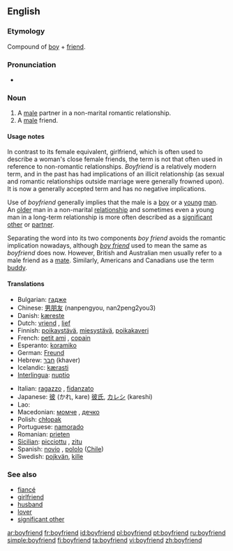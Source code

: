 ==English==

===Etymology===
Compound of [[boy]] + [[friend]].

===Pronunciation===
*{{audio|en-us-boyfriend.ogg|Audio (US)}}

===Noun===
{{en-noun}}

# A [[male]] partner in a non-marital romantic relationship.
# A [[male]] friend.

====Usage notes====
In contrast to its female equivalent, girlfriend, which is often used to describe a woman's close female friends, the term is not that often used in reference to non-romantic relationships. ''Boyfriend'' is a relatively modern term, and in the past has had implications of an illicit relationship (as sexual and romantic relationships outside marriage were generally frowned upon). It is now a generally accepted term and has no negative implications.

Use of ''boyfriend'' generally implies that the male is a [[boy]] or a [[young]] [[man]]. An [[old]]er man in a non-marital [[relationship]] and sometimes even a young man in a long-term relationship is more often described as a [[significant other]] or [[partner]].

Separating the word into its two components ''boy friend'' avoids the romantic implication nowadays, although ''[[boy friend]]'' used to mean the same as ''boyfriend'' does now. However, British and Australian men usually refer to a male friend as a [[mate]]. Similarly, Americans and Canadians use the term [[buddy]].

====Translations====
{{trans-top|male romantic partner}}
*Bulgarian: [[гадже]]
*Chinese: [[男朋友]] (nanpengyou, nan2peng2you3)
*Danish: [[kæreste]]
*Dutch: [[vriend]] {{m}}, [[lief]] {{n}}
*Finnish: [[poikaystävä]], [[miesystävä]], [[poikakaveri]]
*French: [[petit ami]] {{m}}, [[copain]] {{m}}
*Esperanto: [[koramiko]]
*German: [[Freund]] {{m}}
*Hebrew: [[חבר]] (khaver) {{m}}
*Icelandic: [[kærasti]] {{m}}
*[[Interlingua]]: [[nuptio]]
{{trans-mid}}
*Italian: [[ragazzo]] {{m}}, [[fidanzato]] {{m}}
*Japanese: [[彼]] (かれ, kare)<!--The following is not relevant here - it belongs on the Japanese page: (Note: kare can also mean [[he]]) --> [[彼氏]], [[カレシ]] (kareshi)
*Lao: {{t|lo|ຜູ້ບ່າວ|tr=phuu-baao|sc=Laoo}}
*Macedonian: [[момче]] {{n}}, [[дечко]] {{m}}
*Polish: [[chłopak]] {{m}}
*Portuguese: [[namorado]] {{m}}
*Romanian: [[prieten]] {{m}}
*[[Sicilian]]: [[picciottu]] {{m}}, [[zitu]] {{m}}
*Spanish: [[novio]] {{m}}, [[pololo]] {{m}} ([[Chile]])
*Swedish: [[pojkvän]], [[kille]]
{{trans-bottom}}

===See also===
*[[fiancé]]
*[[girlfriend]]
*[[husband]]
*[[lover]]
*[[significant other]]

[[ar:boyfriend]]
[[fr:boyfriend]]
[[id:boyfriend]]
[[pl:boyfriend]]
[[pt:boyfriend]]
[[ru:boyfriend]]
[[simple:boyfriend]]
[[fi:boyfriend]]
[[ta:boyfriend]]
[[vi:boyfriend]]
[[zh:boyfriend]]